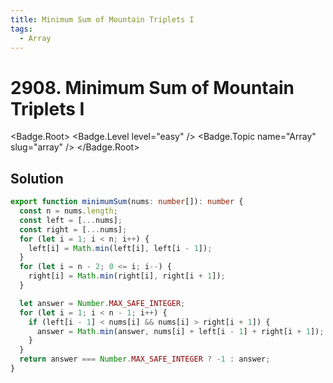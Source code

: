 ```yaml
---
title: Minimum Sum of Mountain Triplets I
tags:
  - Array
---
```


# 2908. Minimum Sum of Mountain Triplets I

<Badge.Root>
  <Badge.Level level="easy" />
  <Badge.Topic name="Array" slug="array" />
</Badge.Root>

## Solution

```typescript filename="solution.ts" copy
export function minimumSum(nums: number[]): number {
  const n = nums.length;
  const left = [...nums];
  const right = [...nums];
  for (let i = 1; i < n; i++) {
    left[i] = Math.min(left[i], left[i - 1]);
  }
  for (let i = n - 2; 0 <= i; i--) {
    right[i] = Math.min(right[i], right[i + 1]);
  }

  let answer = Number.MAX_SAFE_INTEGER;
  for (let i = 1; i < n - 1; i++) {
    if (left[i - 1] < nums[i] && nums[i] > right[i + 1]) {
      answer = Math.min(answer, nums[i] + left[i - 1] + right[i + 1]);
    }
  }
  return answer === Number.MAX_SAFE_INTEGER ? -1 : answer;
}
```

<ProblemLink
  codingSite="leetcode"
  href="https://leetcode.com/problems/minimum-sum-of-mountain-triplets-i"
  title="Minimum Sum of Mountain Triplets I"
/>
